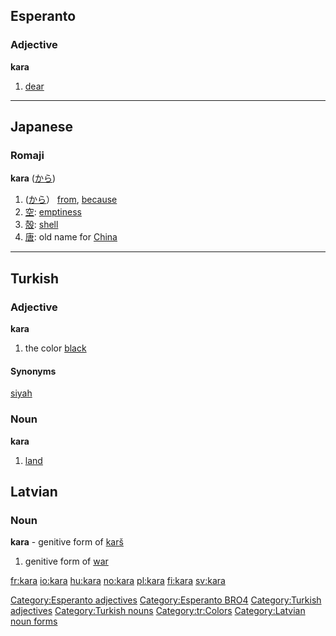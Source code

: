 ==Esperanto==
===Adjective===
'''kara'''
# [[dear]]

[[Category:Esperanto adjectives]]
[[Category:Esperanto BRO4]]


----

==Japanese==
{{ja-attention|Romaji header should be replaced with POS header|key=p}}
===Romaji===
'''kara''' ([[から]])
# ([[から]]） [[from]], [[because]]
#[[空]]: [[emptiness]]
#[[殻]]: [[shell]]
#[[唐]]: old name for [[China]]
{{ja-attention|needs POS template to categorize|key=c|tcat=romaji}}


----

==Turkish==
===Adjective===
'''kara'''
# the color [[black]]
====Synonyms====
[[siyah]]
===Noun===
'''kara'''
#[[land]]

[[Category:Turkish adjectives]]
[[Category:Turkish nouns]]
[[Category:tr:Colors]]

==Latvian==
===Noun===
'''kara''' - genitive form of [[karš]]
#genitive form of [[war]]
{{lv-noun-d1|kar|š}}
[[Category:Latvian noun forms]]

[[fr:kara]]
[[io:kara]]
[[hu:kara]]
[[no:kara]]
[[pl:kara]]
[[fi:kara]]
[[sv:kara]]